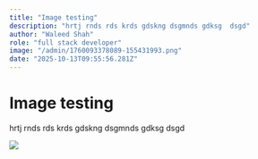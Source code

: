```yaml
---
title: "Image testing"
description: "hrtj rnds rds krds gdskng dsgmnds gdksg  dsgd"
author: "Waleed Shah"
role: "full stack developer"
image: "/admin/1760093378089-155431993.png"
date: "2025-10-13T09:55:56.281Z"
---
```


# Image testing

hrtj rnds rds krds gdskng dsgmnds gdksg  dsgd

![](https://t2m45qdinsdf1v1k.public.blob.vercel-storage.com/53349796837_1352610590207720_3531287535039771544_n.jpg)